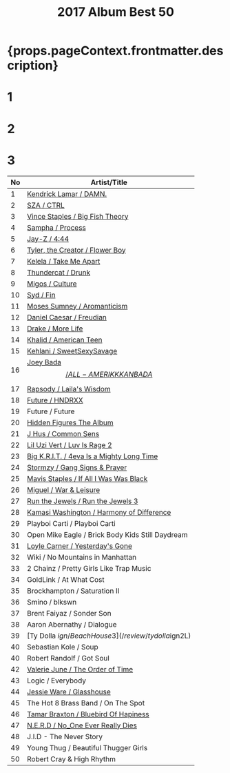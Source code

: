 ﻿---
title: 2017 Album Best 50
tabs: ['2019', '2018', '2017', '2016']
description: 2017 Black Music Album Best 50 by planet.ky
keywords: '2017, album best 50, CD best 50, black music, Hip-Hop, Rap, Soul, R&B'
---


<h1> {props.pageContext.frontmatter.description} </h1>

<Row>
<Column colMd={3} colLg={3} noGutterMdLeft>
<h1>1</h1>
<Review1 />
</Column>
<Column colMd={3} colLg={3} noGutterMdLeft>
<h1>2</h1>
<Review2 />
</Column>
<Column colMd={3} colLg={3} noGutterMdLeft>
<h1>3</h1>
<Review3 />
</Column>
</Row>

| No  | Artist/Title                                                            | 
| --  | ----------------------------------------------------------------------- | 
| 1	  |[Kendrick Lamar / DAMN.](/review/kendricklamar5L)	                    |
| 2	  |[SZA / CTRL](/review/sza1L)	                                            |
| 3	  |[Vince Staples / Big Fish Theory](/review/vincestaples3L)	            |
| 4	  |[Sampha / Process](http://planetky.com/sampha1.htm)	                    |
| 5	  |[Jay-Z / 4:44](/review/jayz12L)	                                        |
| 6	  |[Tyler, the Creator / Flower Boy](/review/tyler3L)	                    |
| 7	  |[Kelela / Take Me Apart](/review/kelela2L)	                            |
| 8	  |[Thundercat / Drunk](http://planetky.com/thundercat1.htm)	            |
| 9	  |[Migos / Culture](/review/migos1)	                                    |
| 10  |[Syd / Fin](/review/syd1L)	                                            |
| 11  |[Moses Sumney / Aromanticism](/review/mosessumney1L)	                    |
| 12  |[Daniel Caesar / Freudian](/review/danielcaesar1L)	                    |
| 13  |[Drake / More Life](/review/drake7L)	                                    |
| 14  |[Khalid / American Teen](/review/khalid1L)	                            |
| 15  |[Kehlani / SweetSexySavage](/review/kehlani1L)	                        |
| 16  |[Joey Bada$$ / ALL-AMERIKKKAN BADA$$](/review/joeybadass2L)              |
| 17  |[Rapsody / Laila's Wisdom](/review/rapsody1L)	                        |
| 18  |[Future / HNDRXX	](/review/future4L)	                                    |
| 19  |	Future / Future						                                    |
| 20  |[Hidden Figures The Album](/review/hiddenfiguresL)	                    |
| 21  |[J Hus / Common Sens](/review/jhus1L)	                                |
| 22  |[Lil Uzi Vert / Luv Is Rage 2](/review/liluzivert1L)	                    |
| 23  |[Big K.R.I.T. / 4eva Is a Mighty Long Time](/review/bigkrit3L)	        |
| 24  |[Stormzy / Gang Signs & Prayer](/review/stormzy1L)	                    |
| 25  |[Mavis Staples / If All I Was Was Black](/review/mavisstaples4L)	        |
| 26  |[Miguel / War & Leisure](/review/miguel3L)	                            |
| 27  |[Run the Jewels / Run the Jewels 3](/review/runthejewels3L)              |
| 28  |[Kamasi Washington / Harmony of Difference](/review/kamasiwashington2L)  |
| 29  |	Playboi Carti / Playboi Carti						                    |
| 30  |	Open Mike Eagle / Brick Body Kids Still Daydream					    |
| 31  |[Loyle Carner / Yesterday's Gone](/review/loylecarner1L)	                |
| 32  |	Wiki / No Mountains in Manhattan						                |
| 33  |	2 Chainz / Pretty Girls Like Trap Music						            |
| 34  |	GoldLink / At What Cost						                            |
| 35  |	Brockhampton / Saturation II						                    |
| 36  |	Smino / blkswn						                                    |
| 37  |	Brent Faiyaz / Sonder Son						                        |
| 38  |	Aaron Abernathy / Dialogue						                        |
| 39  |[Ty Dolla $ign / Beach House 3](/review/tydolla$ign2L)	                |
| 40  |	Sebastian Kole / Soup						                            |
| 40  |	Robert Randolf / Got Soul						                        |
| 42  |[Valerie June / The Order of Time](/review/valeriejune1L)	            |
| 43  |	Logic / Everybody			                                            |
| 44  |[Jessie Ware / Glasshouse](/review/jessieware3L)	                        |
| 45  |	The Hot 8 Brass Band / On The Spot						                |
| 46  |[Tamar Braxton / Bluebird Of Hapiness](/review/tamarbraxton3L)	        |
| 47  |[N.E.R.D / No_One Ever Really Dies](/review/nerd3L)	                    |
| 48  |	J.I.D - The Never Story						                            |
| 49  |	Young Thug / Beautiful Thugger Girls						            |
| 50  |	Robert Cray & High Rhythm						                        | 